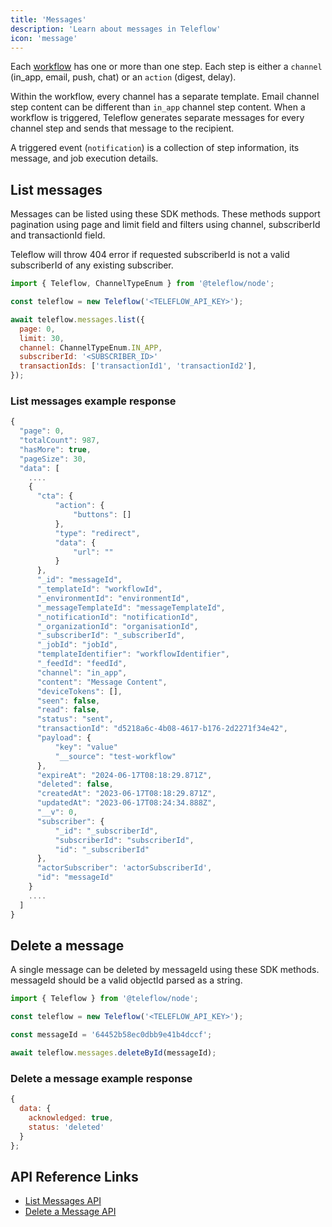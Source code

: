 ```yaml
---
title: 'Messages'
description: 'Learn about messages in Teleflow'
icon: 'message'
---
```


Each [workflow](/workflows/notification-workflows) has one or more than one step. Each step is either a `channel` (in_app, email, push, chat) or an `action` (digest, delay). 

Within the workflow, every channel has a separate template. Email channel step content can be different than `in_app` channel step content. When a workflow is triggered, Teleflow generates separate messages for every channel step and sends that message to the recipient.

 A triggered event (`notification`) is a collection of step information, its message, and job execution details.

## List messages

Messages can be listed using these SDK methods. These methods support pagination using page and limit field and filters using channel, subscriberId and transactionId field.

<Info>Teleflow will throw 404 error if requested subscriberId is not a valid subscriberId of any existing subscriber.</Info>

<Tabs>
  <Tab title="Node.js">

```javascript
import { Teleflow, ChannelTypeEnum } from '@teleflow/node';

const teleflow = new Teleflow('<TELEFLOW_API_KEY>');

await teleflow.messages.list({
  page: 0,
  limit: 30,
  channel: ChannelTypeEnum.IN_APP,
  subscriberId: '<SUBSCRIBER_ID>'
  transactionIds: ['transactionId1', 'transactionId2'],
});
```

  </Tab>
</Tabs>

### List messages example response

```javascript
{
  "page": 0,
  "totalCount": 987,
  "hasMore": true,
  "pageSize": 30,
  "data": [
    ....
    {
      "cta": {
          "action": {
              "buttons": []
          },
          "type": "redirect",
          "data": {
              "url": ""
          }
      },
      "_id": "messageId",
      "_templateId": "workflowId",
      "_environmentId": "environmentId",
      "_messageTemplateId": "messageTemplateId",
      "_notificationId": "notificationId",
      "_organizationId": "organisationId",
      "_subscriberId": "_subscriberId",
      "_jobId": "jobId",
      "templateIdentifier": "workflowIdentifier",
      "_feedId": "feedId",
      "channel": "in_app",
      "content": "Message Content",
      "deviceTokens": [],
      "seen": false,
      "read": false,
      "status": "sent",
      "transactionId": "d5218a6c-4b08-4617-b176-2d2271f34e42",
      "payload": {
          "key": "value"
          "__source": "test-workflow"
      },
      "expireAt": "2024-06-17T08:18:29.871Z",
      "deleted": false,
      "createdAt": "2023-06-17T08:18:29.871Z",
      "updatedAt": "2023-06-17T08:24:34.888Z",
      "__v": 0,
      "subscriber": {
          "_id": "_subscriberId",
          "subscriberId": "subscriberId",
          "id": "_subscriberId"
      },
      "actorSubscriber": 'actorSubscriberId',
      "id": "messageId"
    }
    ....
  ]
}
```

## Delete a message

A single message can be deleted by messageId using these SDK methods. messageId should be a valid objectId parsed as a string.

<Tabs>
  <Tab title="Node.js">

```javascript
import { Teleflow } from '@teleflow/node';

const teleflow = new Teleflow('<TELEFLOW_API_KEY>');

const messageId = '64452b58ec0dbb9e41b4dccf';

await teleflow.messages.deleteById(messageId);
```

  </Tab>
</Tabs>

### Delete a message example response

```javascript
{
  data: {
    acknowledged: true,
    status: 'deleted'
  }
};
```

## API Reference Links

- [List Messages API](/api-reference/messages/get-messages/)
- [Delete a Message API](/api-reference/messages/delete-message/)